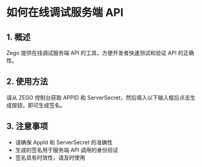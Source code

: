 
# 如何在线调试服务端 API

## 1. 概述

Zego 提供在线调试服务端 API 的工具，方便开发者快速测试和验证 API 的正确性。

## 2. 使用方法

请从 ZEGO 控制台获取 APPID 和 ServerSecret，然后填入以下输入框后点击生成按钮，即可生成签名。

<SignatureGenerator />

## 3. 注意事项

- 请确保 AppId 和 ServerSecret 的准确性
- 生成的签名用于服务端 API 调用的身份验证
- 签名具有时效性，请及时使用

